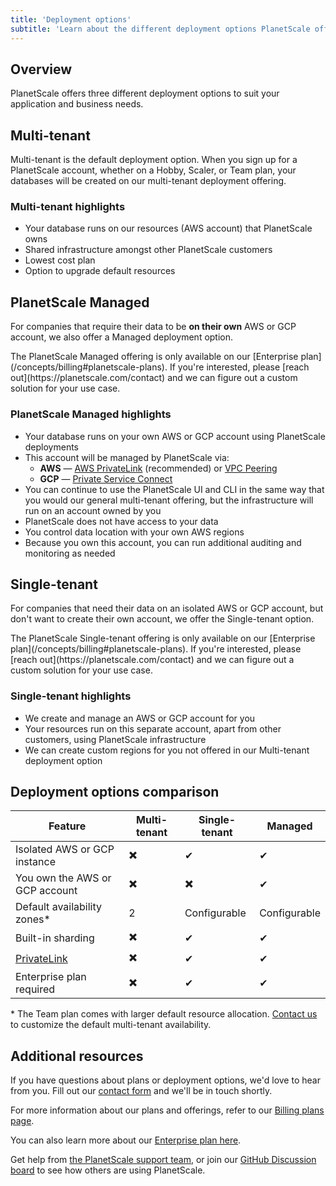 ```yaml
---
title: 'Deployment options'
subtitle: 'Learn about the different deployment options PlanetScale offers'
---
```


## Overview

PlanetScale offers three different deployment options to suit your application and business needs.

## Multi-tenant

Multi-tenant is the default deployment option. When you sign up for a PlanetScale account, whether on a Hobby, Scaler, or Team plan, your databases will be created on our multi-tenant deployment offering.

### Multi-tenant highlights

- Your database runs on our resources (AWS account) that PlanetScale owns
- Shared infrastructure amongst other PlanetScale customers
- Lowest cost plan
- Option to upgrade default resources

## PlanetScale Managed

For companies that require their data to be **on their own** AWS or GCP account, we also offer a Managed deployment option. 

<InfoBlock type='note'>
  The PlanetScale Managed offering is only available on our [Enterprise plan](/concepts/billing#planetscale-plans). If you're interested, please [reach out](https://planetscale.com/contact) and we can figure out a custom solution for your use case.
</InfoBlock>

### PlanetScale Managed highlights

- Your database runs on your own AWS or GCP account using PlanetScale deployments
- This account will be managed by PlanetScale via:
  - **AWS** &mdash; [AWS PrivateLink](https://aws.amazon.com/privatelink/) (recommended) or [VPC Peering](https://docs.aws.amazon.com/vpc/latest/peering/what-is-vpc-peering.html)
  - **GCP** &mdash; [Private Service Connect](https://cloud.google.com/vpc/docs/private-access-options)
- You can continue to use the PlanetScale UI and CLI in the same way that you would our general multi-tenant offering, but the infrastructure will run on an account owned by you
- PlanetScale does not have access to your data
- You control data location with your own AWS regions
- Because you own this account, you can run additional auditing and monitoring as needed

## Single-tenant

For companies that need their data on an isolated AWS or GCP account, but don't want to create their own account, we offer the Single-tenant option.

<InfoBlock type='note'>
  The PlanetScale Single-tenant offering is only available on our [Enterprise plan](/concepts/billing#planetscale-plans). If you're interested, please [reach out](https://planetscale.com/contact) and we can figure out a custom solution for your use case.
</InfoBlock>

### Single-tenant highlights

- We create and manage an AWS or GCP account for you
- Your resources run on this separate account, apart from other customers, using PlanetScale infrastructure
- We can create custom regions for you not offered in our Multi-tenant deployment option

## Deployment options comparison

| Feature | Multi-tenant       | Single-tenant     | Managed         |
| - | ------------------------ | -------------------- | -------------------- |
| Isolated AWS or GCP instance | ✖️ | ✔   | ✔ |
| You own the AWS or GCP account | ✖️ | ✖️ | ✔ |
| Default availability zones* | 2 | Configurable  | Configurable |
| Built-in sharding | ✖️ | ✔ | ✔ |
| [PrivateLink](https://aws.amazon.com/privatelink/) | ✖️ | ✔ | ✔ |
| Enterprise plan required | ✖️ | ✔ | ✔ |

\* The Team plan comes with larger default resource allocation. [Contact us](https://planetscale.com/contact) to customize the default multi-tenant availability.

## Additional resources

If you have questions about plans or deployment options, we'd love to hear from you. Fill out our [contact form](https://planetscale.com/contact) and we'll be in touch shortly.

For more information about our plans and offerings, refer to our [Billing plans page](/concepts/billing#planetscale-plans).

You can also learn more about our [Enterprise plan here](https://planetscale.com/enterprise).

Get help from [the PlanetScale support team](https://www.planetscale.com/support), or join our [GitHub Discussion board](https://github.com/planetscale/discussion/discussions) to see how others are using PlanetScale.
 